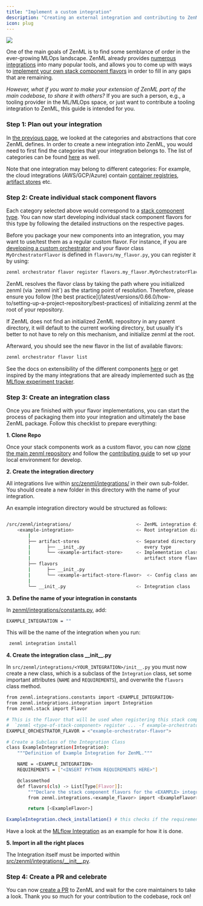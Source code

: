 ```yaml
---
title: "Implement a custom integration"
description: "Creating an external integration and contributing to ZenML"
icon: plug
---
```

<Frame caption="ZenML integrates with a number of tools from the MLOps landscape
">
  <img src="/images/how-to/stack-45.avif" />
</Frame>


One of the main goals of ZenML is to find some semblance of order in the ever-growing MLOps landscape. ZenML already provides [numerous integrations](https://zenml.io/integrations) into many popular tools, and allows you to come up with ways to [implement your own stack component flavors](/latest/versions/0.66.0/how-to/stack-deployment/implement-a-custom-stack-component) in order to fill in any gaps that are remaining.

_However, what if you want to make your extension of ZenML part of the main codebase, to share it with others?_ If you are such a person, e.g., a tooling provider in the ML/MLOps space, or just want to contribute a tooling integration to ZenML, this guide is intended for you.

### Step 1: Plan out your integration

In [the previous page](/latest/versions/0.66.0/how-to/stack-deployment/implement-a-custom-stack-component), we looked at the categories and abstractions that core ZenML defines. In order to create a new integration into ZenML, you would need to first find the categories that your integration belongs to. The list of categories can be found [here](/latest/versions/0.66.0/stack-components/component-guide) as well.

Note that one integration may belong to different categories: For example, the cloud integrations (AWS/GCP/Azure) contain [container registries](/latest/versions/0.66.0/stack-components/container-registries), [artifact stores](/latest/versions/0.66.0/stack-components/artifact-stores) etc.

### Step 2: Create individual stack component flavors

Each category selected above would correspond to a [stack component type](/latest/versions/0.66.0/stack-components/component-guide). You can now start developing individual stack component flavors for this type by following the detailed instructions on the respective pages.

Before you package your new components into an integration, you may want to use/test them as a regular custom flavor. For instance, if you are [developing a custom orchestrator](/latest/versions/0.66.0/stack-components/orchestrators/custom) and your flavor class `MyOrchestratorFlavor` is defined in `flavors/my_flavor.py`, you can register it by using:

```bash
zenml orchestrator flavor register flavors.my_flavor.MyOrchestratorFlavor
```

<Note>
ZenML resolves the flavor class by taking the path where you initialized zenml (via `zenml init`) as the starting point of resolution. Therefore, please ensure you follow [the best practice](/latest/versions/0.66.0/how-to/setting-up-a-project-repository/best-practices) of initializing zenml at the root of your repository.

If ZenML does not find an initialized ZenML repository in any parent directory, it will default to the current working directory, but usually it's better to not have to rely on this mechanism, and initialize zenml at the root.
</Note>

Afterward, you should see the new flavor in the list of available flavors:

```bash
zenml orchestrator flavor list
```

See the docs on extensibility of the different components [here](/latest/versions/0.66.0/stack-components/component-guide) or get inspired by the many integrations that are already implemented such as [the MLflow experiment tracker](/latest/versions/0.66.0/stack-components/experiment-trackers/mlflow).

### Step 3: Create an integration class

Once you are finished with your flavor implementations, you can start the process of packaging them into your integration and ultimately the base ZenML package. Follow this checklist to prepare everything:

**1\. Clone Repo**

Once your stack components work as a custom flavor, you can now [clone the main zenml repository](https://github.com/zenml-io/zenml) and follow the [contributing guide](https://github.com/zenml-io/zenml/blob/main/CONTRIBUTING.md) to set up your local environment for develop.

**2\. Create the integration directory**

All integrations live within [src/zenml/integrations/](https://github.com/zenml-io/zenml/tree/main/src/zenml/integrations) in their own sub-folder. You should create a new folder in this directory with the name of your integration.

An example integration directory would be structured as follows:

```bash

/src/zenml/integrations/                        <- ZenML integration directory
    <example-integration>                       <- Root integration directory
        |
        ├── artifact-stores                     <- Separated directory for
        |      ├── __init_.py                      every type
        |      └── <example-artifact-store>     <- Implementation class for the
        |                                          artifact store flavor
        ├── flavors
        |      ├── __init_.py
        |      └── <example-artifact-store-flavor>  <- Config class and flavor
        |
        └── __init_.py                          <- Integration class
```
**3\. Define the name of your integration in constants**

In [zenml/integrations/constants.py](https://github.com/zenml-io/zenml/blob/main/src/zenml/integrations/constants.py), add:

```bash
EXAMPLE_INTEGRATION = ""
```

This will be the name of the integration when you run:

```bash
 zenml integration install
```

**4\. Create the integration class \_\_init\_\_.py**

In `src/zenml/integrations/<YOUR_INTEGRATION>/init__.py` you must now create a new class, which is a subclass of the `Integration` class, set some important attributes (`NAME` and `REQUIREMENTS`), and overwrite the `flavors` class method.

```bash
from zenml.integrations.constants import <EXAMPLE_INTEGRATION>
from zenml.integrations.integration import Integration
from zenml.stack import Flavor

# This is the flavor that will be used when registering this stack component
#  `zenml <type-of-stack-component> register ... -f example-orchestrator-flavor`
EXAMPLE_ORCHESTRATOR_FLAVOR = <"example-orchestrator-flavor">

# Create a Subclass of the Integration Class
class ExampleIntegration(Integration):
    """Definition of Example Integration for ZenML."""

    NAME = <EXAMPLE_INTEGRATION>
    REQUIREMENTS = ["<INSERT PYTHON REQUIREMENTS HERE>"]

    @classmethod
    def flavors(cls) -> List[Type[Flavor]]:
        """Declare the stack component flavors for the <EXAMPLE> integration."""
        from zenml.integrations.<example_flavor> import <ExampleFlavor>

        return [<ExampleFlavor>]

ExampleIntegration.check_installation() # this checks if the requirements are installed
```

Have a look at the [MLflow Integration](https://github.com/zenml-io/zenml/blob/main/src/zenml/integrations/mlflow/%5F%5Finit%5F%5F.py) as an example for how it is done.

**5. Import in all the right places**

The Integration itself must be imported within [src/zenml/integrations/\_\_init\_\_.py](https://github.com/zenml-io/zenml/blob/main/src/zenml/integrations/%5F%5Finit%5F%5F.py).

### Step 4: Create a PR and celebrate <Icon icon="gift"/>

You can now [create a PR](https://github.com/zenml-io/zenml/compare) to ZenML and wait for the core maintainers to take a look. Thank you so much for your contribution to the codebase, rock on! <Icon icon="heart"/>

